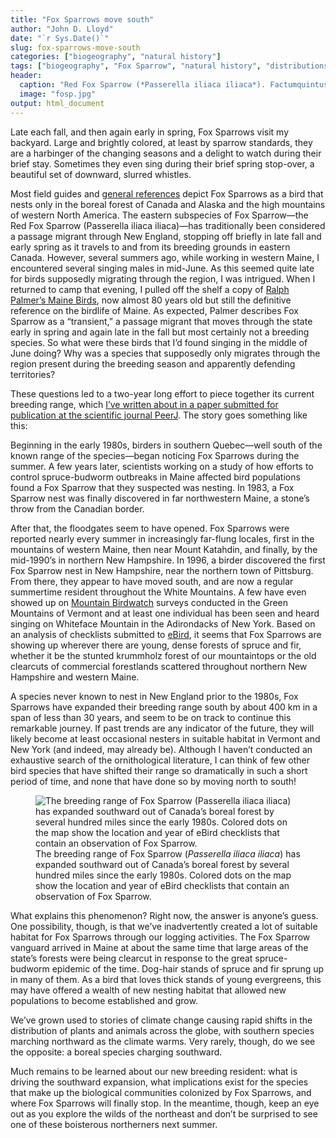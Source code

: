 ```yaml
---
title: "Fox Sparrows move south"
author: "John D. Lloyd"
date: "`r Sys.Date()`"
slug: fox-sparrows-move-south
categories: ["biogeography", "natural history"]
tags: ["biogeography", "Fox Sparrow", "natural history", "distributions", "natural history"]
header:
  caption: "Red Fox Sparrow (*Passerella iliaca iliaca*). Factumquintus/[CC-BY-SA-3.0](http://creativecommons.org/licenses/by-sa/3.0/)."
  image: "fosp.jpg"
output: html_document
---
```

Late each fall, and then again early in spring, Fox Sparrows visit my backyard. Large and brightly colored, at least by sparrow standards, they are a harbinger of the changing seasons and a delight to watch during their brief stay. Sometimes they even sing during their brief spring stop-over, a beautiful set of downward, slurred whistles.

Most field guides and [general references](https://www.allaboutbirds.org/guide/Fox_Sparrow/maps-range) depict Fox Sparrows as a bird that nests only in the boreal forest of Canada and Alaska and the high mountains of western North America. The eastern subspecies of Fox Sparrow—the Red Fox Sparrow (Passerella iliaca iliaca)—has traditionally been considered a passage migrant through New England, stopping off briefly in late fall and early spring as it travels to and from its breeding grounds in eastern Canada. However, several summers ago, while working in western Maine, I encountered several singing males in mid-June. As this seemed quite late for birds supposedly migrating through the region, I was intrigued. When I returned to camp that evening, I pulled off the shelf a copy of [Ralph Palmer's Maine Birds](https://www.biodiversitylibrary.org/item/26706#page/5/mode/1up), now almost 80 years old but still the definitive reference on the birdlife of Maine. As expected, Palmer describes Fox Sparrow as a "transient," a passage migrant that moves through the state early in spring and again late in the fall but most certainly not a breeding species. So what were these birds that I'd found singing in the middle of June doing? Why was a species that supposedly only migrates through the region present during the breeding season and apparently defending territories?

These questions led to a two-year long effort to piece together its current breeding range, which [I've written about in a paper submitted for publication at the scientific journal PeerJ](https://www.biodiversitylibrary.org/item/26706#page/5/mode/1up). The story goes something like this:

Beginning in the early 1980s, birders in southern Quebec—well south of the known range of the species—began noticing Fox Sparrows during the summer. A few years later, scientists working on a study of how efforts to control spruce-budworm outbreaks in Maine affected bird populations found a Fox Sparrow that they suspected was nesting. In 1983, a Fox Sparrow nest was finally discovered in far northwestern Maine, a stone's throw from the Canadian border.

After that, the floodgates seem to have opened. Fox Sparrows were reported nearly every summer in increasingly far-flung locales, first in the mountains of western Maine, then near Mount Katahdin, and finally, by the mid-1990's in northern New Hampshire. In 1996, a birder discovered the first Fox Sparrow nest in New Hampshire, near the northern town of Pittsburg. From there, they appear to have moved south, and are now a regular summertime resident throughout the White Mountains. A few have even showed up on [Mountain Birdwatch](https://www.biodiversitylibrary.org/item/26706#page/5/mode/1up) surveys conducted in the Green Mountains of Vermont and at least one individual has been seen and heard singing on Whiteface Mountain in the Adirondacks of New York. Based on an analysis of checklists submitted to [eBird](https://ebird.org/map/foxspa?neg=true&env.minX=&env.minY=&env.maxX=&env.maxY=&zh=false&gp=false&ev=Z&mr=6-7&bmo=6&emo=7&yr=all&byr=1900&eyr=2018), it seems that Fox Sparrows are showing up wherever there are young, dense forests of spruce and fir, whether it be the stunted krummholz forest of our mountaintops or the old clearcuts of commercial forestlands scattered throughout northern New Hampshire and western Maine.

A species never known to nest in New England prior to the 1980s, Fox Sparrows have expanded their breeding range south by about 400 km in a span of less than 30 years, and seem to be on track to continue this remarkable journey. If past trends are any indicator of the future, they will likely become at least occasional nesters in suitable habitat in Vermont and New York (and indeed, may already be). Although I haven't conducted an exhaustive search of the ornithological literature, I can think of few other bird species that have shifted their range so dramatically in such a short period of time, and none that have done so by moving north to south!

![The breeding range of Fox Sparrow (*Passerella iliaca iliaca*) has expanded southward out of Canada's boreal forest by several hundred miles since the early 1980s. Colored dots on the map show the location and year of eBird checklists that contain an observation of Fox Sparrow.](/img/fospMap.jpg)

What explains this phenomenon? Right now, the answer is anyone's guess. One possibility, though, is that we've inadvertently created a lot of suitable habitat for Fox Sparrows through our logging activities. The Fox Sparrow vanguard arrived in Maine at about the same time that large areas of the state's forests were being clearcut in response to the great spruce-budworm epidemic of the time. Dog-hair stands of spruce and fir sprung up in many of them. As a bird that loves thick stands of young evergreens, this may have offered a wealth of new nesting habitat that allowed new populations to become established and grow.

We've grown used to stories of climate change causing rapid shifts in the distribution of plants and animals across the globe, with southern species marching northward as the climate warms. Very rarely, though, do we see the opposite: a boreal species charging southward.

Much remains to be learned about our new breeding resident: what is driving the southward expansion, what implications exist for the species that make up the biological communities colonized by Fox Sparrows, and where Fox Sparrows will finally stop. In the meantime, though, keep an eye out as you explore the wilds of the northeast and don't be surprised to see one of these boisterous northerners next summer.
